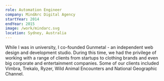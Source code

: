 ```yaml
---
role: Automation Engineer
company: MindArc Digital Agency
startYear: 2014
endYear: 2015
image: /work/mindarc.svg
location: Sydney, Australia
---
```


While I was in university, I co-founded Gunmetal - an independent web design and development studio. During this time, we had the privilege of working with a range of clients from startups to clothing brands and even big corporate and entertainment companies. Some of our clients included Vimbra, Trekalo, Ryzer, Wild Animal Encounters and National Geographic Channel.

